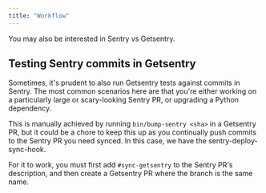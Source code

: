 ```yaml
---
title: "Workflow"
---
```


You may also be interested in <Link to="/sentry-vs-getsentry/">Sentry vs Getsentry</Link>.


## Testing Sentry commits in Getsentry

Sometimes, it's prudent to also run Getsentry tests against commits in Sentry.
The most common scenarios here are that you're either working on a particularly
large or scary-looking Sentry PR, or upgrading a Python dependency.

This is manually achieved by running `bin/bump-sentry <sha>` in a Getsentry PR,
but it could be a chore to keep this up as you continually push commits to the
Sentry PR you need synced. In this case, we have the <Link to="https://github.com/getsentry/sentry-deploy-sync-hook">sentry-deploy-sync-hook</Link>.

For it to work, you must first add `#sync-getsentry` to the Sentry PR's description,
and then create a Getsentry PR where the branch is the same name.
